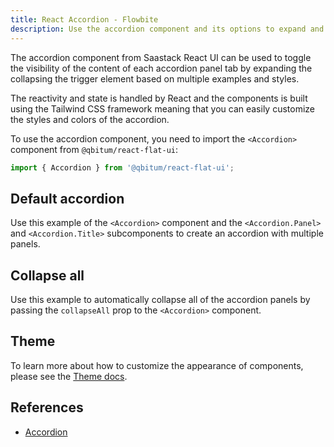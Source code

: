 ```yaml
---
title: React Accordion - Flowbite
description: Use the accordion component and its options to expand and collapse the content inside each panel based on state reactivity from React and Tailwind CSS
---
```


The accordion component from Saastack React UI can be used to toggle the visibility of the content of each accordion panel tab by expanding the collapsing the trigger element based on multiple examples and styles.

The reactivity and state is handled by React and the components is built using the Tailwind CSS framework meaning that you can easily customize the styles and colors of the accordion.

To use the accordion component, you need to import the `<Accordion>` component from `@qbitum/react-flat-ui`:

```jsx
import { Accordion } from '@qbitum/react-flat-ui';
```

## Default accordion

Use this example of the `<Accordion>` component and the `<Accordion.Panel>` and `<Accordion.Title>` subcomponents to create an accordion with multiple panels.

<Example name="accordion.root" />

## Collapse all

Use this example to automatically collapse all of the accordion panels by passing the `collapseAll` prop to the `<Accordion>` component.

<Example name="accordion.collapseAll" />

## Theme

To learn more about how to customize the appearance of components, please see the [Theme docs](/docs/customize/theme).

<Theme name="accordion" />

## References

- [ Accordion](https://flowbite.com/docs/components/accordion/)
